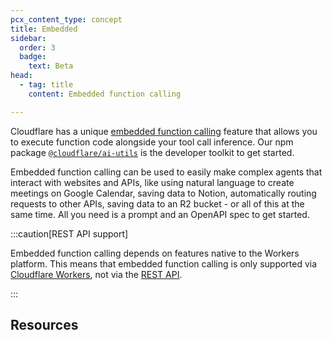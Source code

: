 ```yaml
---
pcx_content_type: concept
title: Embedded
sidebar:
  order: 3
  badge:
    text: Beta
head:
  - tag: title
    content: Embedded function calling

---
```



Cloudflare has a unique [embedded function calling](https://blog.cloudflare.com/embedded-function-calling) feature that allows you to execute function code alongside your tool call inference. Our npm package [`@cloudflare/ai-utils`](https://www.npmjs.com/package/@cloudflare/ai-utils) is the developer toolkit to get started.

Embedded function calling can be used to easily make complex agents that interact with websites and APIs, like using natural language to create meetings on Google Calendar, saving data to Notion, automatically routing requests to other APIs, saving data to an R2 bucket - or all of this at the same time. All you need is a prompt and an OpenAPI spec to get started.

:::caution[REST API support]


Embedded function calling depends on features native to the Workers platform. This means that embedded function calling is only supported via [Cloudflare Workers](/workers-ai/get-started/workers-wrangler/), not via the [REST API](/workers-ai/get-started/rest-api/).


:::

## Resources

<DirectoryListing />
